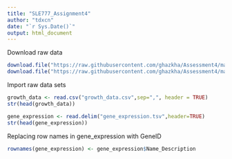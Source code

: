 ```yaml
---
title: "SLE777_Assignment4"
author: "tdxcn"
date: "`r Sys.Date()`"
output: html_document
---
```

Download raw data
```r
download.file("https://raw.githubusercontent.com/ghazkha/Assessment4/main/gene_expression.tsv",destfile="gene_expression.tsv")
download.file("https://raw.githubusercontent.com/ghazkha/Assessment4/main/growth_data.csv",destfile="growth_data.csv")
```
Import raw data sets
```r
growth_data <- read.csv("growth_data.csv",sep=",", header = TRUE)
str(head(growth_data))

gene_expression <- read.delim("gene_expression.tsv",header=TRUE)
str(head(gene_expression))
```
Replacing row names in gene_expression with GeneID
```r
rownames(gene_expression) <- gene_expression$Name_Description
```




